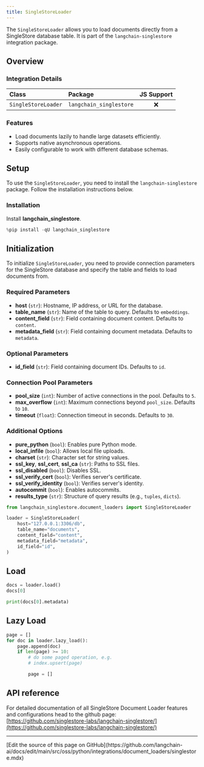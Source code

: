 ```yaml
---
title: SingleStoreLoader
---
```


The `SingleStoreLoader` allows you to load documents directly from a SingleStore database table. It is part of the `langchain-singlestore` integration package.

## Overview

### Integration Details

| Class | Package | JS Support |
| :--- | :--- | :---: |
| `SingleStoreLoader` | `langchain_singlestore` | ❌ |

### Features

- Load documents lazily to handle large datasets efficiently.
- Supports native asynchronous operations.
- Easily configurable to work with different database schemas.

## Setup

To use the `SingleStoreLoader`, you need to install the `langchain-singlestore` package. Follow the installation instructions below.

### Installation

Install **langchain_singlestore**.

```python
%pip install -qU langchain_singlestore
```

## Initialization

To initialize `SingleStoreLoader`, you need to provide connection parameters for the SingleStore database and specify the table and fields to load documents from.

### Required Parameters

- **host** (`str`): Hostname, IP address, or URL for the database.
- **table_name** (`str`): Name of the table to query. Defaults to `embeddings`.
- **content_field** (`str`): Field containing document content. Defaults to `content`.
- **metadata_field** (`str`): Field containing document metadata. Defaults to `metadata`.

### Optional Parameters

- **id_field** (`str`): Field containing document IDs. Defaults to `id`.

### Connection Pool Parameters

- **pool_size** (`int`): Number of active connections in the pool. Defaults to `5`.
- **max_overflow** (`int`): Maximum connections beyond `pool_size`. Defaults to `10`.
- **timeout** (`float`): Connection timeout in seconds. Defaults to `30`.

### Additional Options

- **pure_python** (`bool`): Enables pure Python mode.
- **local_infile** (`bool`): Allows local file uploads.
- **charset** (`str`): Character set for string values.
- **ssl_key**, **ssl_cert**, **ssl_ca** (`str`): Paths to SSL files.
- **ssl_disabled** (`bool`): Disables SSL.
- **ssl_verify_cert** (`bool`): Verifies server's certificate.
- **ssl_verify_identity** (`bool`): Verifies server's identity.
- **autocommit** (`bool`): Enables autocommits.
- **results_type** (`str`): Structure of query results (e.g., `tuples`, `dicts`).

```python
from langchain_singlestore.document_loaders import SingleStoreLoader

loader = SingleStoreLoader(
    host="127.0.0.1:3306/db",
    table_name="documents",
    content_field="content",
    metadata_field="metadata",
    id_field="id",
)
```

## Load

```python
docs = loader.load()
docs[0]
```

```python
print(docs[0].metadata)
```

## Lazy Load

```python
page = []
for doc in loader.lazy_load():
    page.append(doc)
    if len(page) >= 10:
        # do some paged operation, e.g.
        # index.upsert(page)

        page = []
```

## API reference

For detailed documentation of all SingleStore Document Loader features and configurations head to the github page: [https://github.com/singlestore-labs/langchain-singlestore/](https://github.com/singlestore-labs/langchain-singlestore/)

---

<Callout icon="pen-to-square" iconType="regular">
  [Edit the source of this page on GitHub](https://github.com/langchain-ai/docs/edit/main/src/oss/python/integrations/document_loaders/singlestore.mdx)
</Callout>
